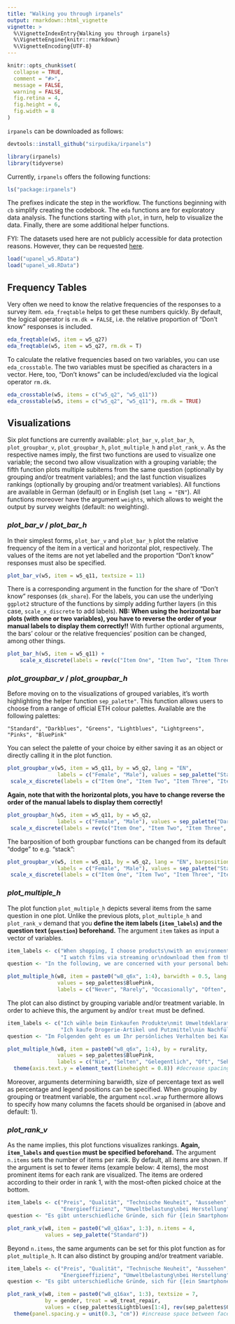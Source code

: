 ---
title: "Walking you through irpanels"
output: rmarkdown::html_vignette
vignette: >
  %\VignetteIndexEntry{Walking you through irpanels}
  %\VignetteEngine{knitr::rmarkdown}
  %\VignetteEncoding{UTF-8}
---

```{r, include = FALSE}
knitr::opts_chunk$set(
  collapse = TRUE,
  comment = "#>",
  message = FALSE,
  warning = FALSE,
  fig.retina = 4,
  fig.height = 6, 
  fig.width = 8
)
```

`irpanels` can be downloaded as follows:

```{r, eval=FALSE}
devtools::install_github("sirpudika/irpanels")
```

```{r setup}
library(irpanels)
library(tidyverse)
```

Currently, `irpanels` offers the following functions:

```{r, echo=FALSE}
ls("package:irpanels")
```

The prefixes indicate the step in the workflow. The functions beginning with `cb` simplify creating the codebook. The `eda` functions are for exploratory data analysis. The functions starting with `plot`, in turn, help to visualize the data. Finally, there are some additional helper functions.

FYI: The datasets used here are not publicly accessible for data protection reasons. However, they can be requested [here](https://istp.ethz.ch/research/sep.html).

```{r}
load("upanel_w5.RData")
load("upanel_w8.RData")
```

## Frequency Tables

Very often we need to know the relative frequencies of the responses to a survey item. `eda_freqtable` helps to get these numbers quickly. By default, the logical operator is `rm.dk = FALSE`, i.e. the relative proportion of "Don't know" responses is included.

```{r}
eda_freqtable(w5, item = w5_q27)
eda_freqtable(w5, item = w5_q27, rm.dk = T)
```

To calculate the relative frequencies based on two variables, you can use `eda_crosstable`. The two variables must be specified as characters in a vector. Here, too, "Don't knows" can be included/excluded via the logical operator `rm.dk`.

```{r}
eda_crosstable(w5, items = c("w5_q2", "w5_q11"))
eda_crosstable(w5, items = c("w5_q2", "w5_q11"), rm.dk = TRUE)
```

## Visualizations

Six plot functions are currently available: `plot_bar_v`, `plot_bar_h`, `plot_groupbar_v`, `plot_groupbar_h`, `plot_multiple_h` and `plot_rank_v`. As the respective names imply, the first two functions are used to visualize one variable; the second two allow visualization with a grouping variable; the fifth function plots multiple subitems from the same question (optionally by grouping and/or treatment variables); and the last function visualizes rankings (optionally by grouping and/or treatment variables). All functions are available in German (default) or in English (set `lang = "EN"`). All functions moreover have the argument `weights`, which allows to weight the output by survey weights (default: no weighting).

### *plot_bar_v* / *plot_bar_h*

In their simplest forms, `plot_bar_v` and `plot_bar_h` plot the relative frequency of the item in a vertical and horizontal plot, respectively. The values of the items are not yet labelled and the proportion "Don't know" responses must also be specified.

```{r}
plot_bar_v(w5, item = w5_q11, textsize = 11)
```
 
There is a corresponding argument in the function for the share of "Don't know" responses (`dk_share`). For the labels, you can use the underlying `ggplot2` structure of the functions by simply adding further layers (in this case, `scale_x_discrete` to add labels). **NB: When using the horizontal bar plots (with one or two variables), you have to reverse the order of your manual labels to display them correctly!!** With further optional arguments, the bars' colour or the relative frequencies' position can be changed, among other things.

```{r}
plot_bar_h(w5, item = w5_q11) +
    scale_x_discrete(labels = rev(c("Item One", "Item Two", "Item Three", "Item Four", "Item Five")))
```

### *plot_groupbar_v* / *plot_groupbar_h*

Before moving on to the visualizations of grouped variables, it's worth highlighting the helper function `sep_palette"`. This function allows users to choose from a range of official ETH colour palettes. Available are the following palettes:

`"Standard", "Darkblues", "Greens", "Lightblues", "Lightgreens", "Pinks", "BluePink"`

You can select the palette of your choice by either saving it as an object or directly calling it in the plot function.

```{r}
plot_groupbar_v(w5, item = w5_q11, by = w5_q2, lang = "EN",
                labels = c("Female", "Male"), values = sep_palette("Standard")) +
 scale_x_discrete(labels = c("Item One", "Item Two", "Item Three", "Item Four", "Item Five"))
```

**Again, note that with the horizontal plots, you have to change reverse the order of the manual labels to display them correctly!**

```{r}
plot_groupbar_h(w5, item = w5_q11, by = w5_q2, 
                labels = c("Female", "Male"), values = sep_palette("Darkblues")) +
 scale_x_discrete(labels = rev(c("Item One", "Item Two", "Item Three", "Item Four", "Item Five")))
```

The barposition of both groupbar functions can be changed from its default "dodge" to e.g. "stack":

```{r}
plot_groupbar_v(w5, item = w5_q11, by = w5_q2, lang = "EN", barposition = "stack",
                labels = c("Female", "Male"), values = sep_palette("Standard")) +
 scale_x_discrete(labels = c("Item One", "Item Two", "Item Three", "Item Four", "Item Five"))
```

### *plot_multiple_h*

The plot function `plot_multiple_h` depicts several items from the same question in one plot. Unlike the previous plots, `plot_multiple_h` and `plot_rank_v` demand that you **define the item labels (`item_labels`) and the question text (`question`) beforehand.** The argument `item` takes as input a vector of variables.

```{r}
item_labels <- c("When shopping, I choose products\nwith an environmental label.", "I use fabric shopping bags\nseveral times (at least 20 times).", "I buy drugstore items and\ncleaning products in refill packs.", 
                 "I watch films via streaming or\ndownload them from the internet\ninstead of buying the DVD.")
question <- "In the following, we are concerned with your personal behaviour when buying and\nusing products and services. Please indicate how often you undertake these actions."

plot_multiple_h(w8, item = paste0("w8_q6x", 1:4), barwidth = 0.5, lang = "EN",
                values = sep_palettes$BluePink,
                labels = c("Never", "Rarely", "Occasionally", "Often", "Always"))
```

The plot can also distinct by grouping variable and/or treatment variable. In order to achieve this, the argument `by` and/or `treat` must be defined.

```{r fig.height=7}
item_labels <- c("Ich wähle beim Einkaufen Produkte\nmit Umweltdeklaration.", "Ich verwende Einkaufstüten oder -taschen\naus Stoff mehrfach (min. 20 Mal).", 
                 "Ich kaufe Drogerie-Artikel und Putzmittel\nin Nachfüllpackungen.", "Ich schaue Filme im Streaming oder lade sie aus\ndem Internet herunter, anstatt die DVD zu kaufen.")
question <- "Im Folgenden geht es um Ihr persönliches Verhalten bei Kauf und Nutzung\nvon Produkten und Dienstleistungen. Bitte geben Sie an, wie häufig Sie diese Handlungen ausführen."

plot_multiple_h(w8, item = paste0("w8_q6x", 1:4), by = rurality,
                values = sep_palettes$BluePink,
                labels = c("Nie", "Selten", "Gelegentlich", "Oft", "Sehr Oft")) +
  theme(axis.text.y = element_text(lineheight = 0.8)) #decrease spacing between item label lines
```

Moreover, arguments determining barwidth, size of percentage text as well as percentage and legend positions can be specified. When grouping by grouping or treatment variable, the argument `ncol.wrap` furthermore allows to specify how many columns the facets should be organised in (above and default: 1).

### *plot_rank_v*

As the name implies, this plot functions visualizes rankings. **Again, `item_labels` and `question` must be specified beforehand.** The argument `n.items` sets the number of items per rank. By default, all items are shown. If the argument is set to fewer items (example below: 4 items), the most prominent items for each rank are visualized. The items are ordered according to their order in rank 1, with the most-often picked choice at the bottom.

```{r}
item_labels <- c("Preis", "Qualität", "Technische Neuheit", "Aussehen", "Leistung", 
                 "Energieeffizienz", "Umweltbelastung\nbei Herstellung")
question <- "Es gibt unterschiedliche Gründe, sich für {[ein Smartphone] // [einen Staubsauger] //\n[eine Waschmaschine]} zu entscheiden. Wie wichtig oder unwichtig sind für Sie persönlich die\nfolgenden Gründe beim Kauf {[eines Smartphones] // [eines Staubsaugers] // [einer Waschmaschine]}?"

plot_rank_v(w8, item = paste0("w8_q16ax", 1:3), n.items = 4,
            values = sep_palette("Standard"))
```

Beyond `n.items`, the same arguments can be set for this plot function as for `plot_multiple_h`. It can also distinct by grouping and/or treatment variable.

```{r}
item_labels <- c("Preis", "Qualität", "Technische Neuheit", "Aussehen", "Leistung", 
                 "Energieeffizienz", "Umweltbelastung\nbei Herstellung")
question <- "Es gibt unterschiedliche Gründe, sich für {[ein Smartphone] // [einen Staubsauger] //\n[eine Waschmaschine]} zu entscheiden. Wie wichtig oder unwichtig sind für Sie persönlich die\nfolgenden Gründe beim Kauf {[eines Smartphones] // [eines Staubsaugers] // [einer Waschmaschine]}?"

plot_rank_v(w8, item = paste0("w8_q16ax", 1:3), textsize = 7,
            by = gender, treat = w8_treat_repair,
            values = c(sep_palettes$Lightblues[1:4], rev(sep_palettes$Greens[1:3]))) +
  theme(panel.spacing.y = unit(0.3, "cm")) #increase space between facet rows
```




